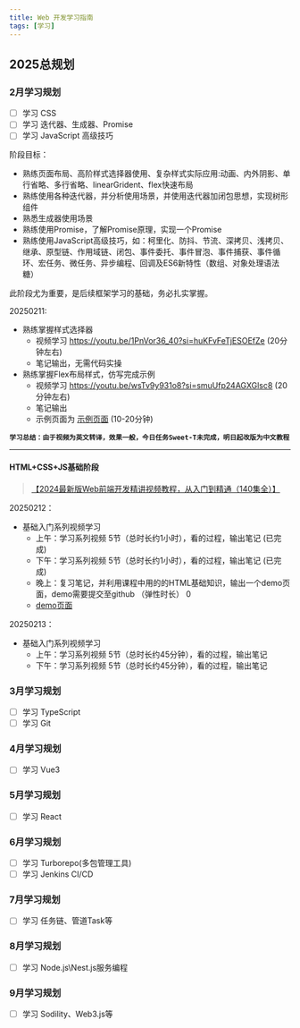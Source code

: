 ```yaml
---
title: Web 开发学习指南
tags: [学习]
---
```


## 2025总规划
### 2月学习规划
- [ ] 学习 CSS
- [ ] 学习 迭代器、生成器、Promise
- [ ] 学习 JavaScript 高级技巧

阶段目标：
+ 熟练页面布局、高阶样式选择器使用、复杂样式实际应用:动画、内外阴影、单行省略、多行省略、linearGrident、flex快速布局
+ 熟练使用各种迭代器，并分析使用场景，并使用迭代器加闭包思想，实现树形组件
+ 熟悉生成器使用场景
+ 熟练使用Promise，了解Promise原理，实现一个Promise
+ 熟练使用JavaScript高级技巧，如：柯里化、防抖、节流、深拷贝、浅拷贝、继承、原型链、作用域链、闭包、事件委托、事件冒泡、事件捕获、事件循环、宏任务、微任务、异步编程、回调及ES6新特性（数组、对象处理语法糖）

此阶段尤为重要，是后续框架学习的基础，务必扎实掌握。

20250211:
- 熟练掌握样式选择器
    - 视频学习 https://youtu.be/1PnVor36_40?si=huKFvFeTjESOEfZe (20分钟左右)
    - 笔记输出，无需代码实操
- 熟练掌握Flex布局样式，仿写完成示例
    - 视频学习 https://youtu.be/wsTv9y931o8?si=smuUfp24AGXGlsc8 (20分钟左右)
    - 笔记输出
    - 示例页面为 <a href="/pages/flex示例.html" target="_blank">示例页面</a> (10-20分钟)

<b>`学习总结：由于视频为英文转译，效果一般，今日任务Sweet-T未完成，明日起改版为中文教程`</b>

---

#### HTML+CSS+JS基础阶段
> <a href="https://www.bilibili.com/video/BV1c9HreeEVf/?p=59&share_source=copy_web&vd_source=bb2a31aa800bcc459f81e573c7be7a63" target="_blank">【2024最新版Web前端开发精讲视频教程，从入门到精通（140集全）】 </a>

20250212：
+ 基础入门系列视频学习
    - 上午：学习系列视频 5节（总时长约1小时），看的过程，输出笔记 (已完成)
    - 下午：学习系列视频 5节（总时长约1小时），看的过程，输出笔记 (已完成)
    - 晚上：复习笔记，并利用课程中用的的HTML基础知识，输出一个demo页面，demo需要提交至github （弹性时长） 0
    - <a href="/pages/20250212demo.html" target="_blank">demo页面</a>

20250213：
- 基础入门系列视频学习
    - 上午：学习系列视频 5节（总时长约45分钟），看的过程，输出笔记
    - 下午：学习系列视频 5节（总时长约45分钟），看的过程，输出笔记

### 3月学习规划
- [ ] 学习 TypeScript
- [ ] 学习 Git

### 4月学习规划
- [ ] 学习 Vue3

### 5月学习规划
- [ ] 学习 React

### 6月学习规划
- [ ] 学习 Turborepo(多包管理工具)
- [ ] 学习 Jenkins CI/CD

### 7月学习规划
- [ ] 学习 任务链、管道Task等

### 8月学习规划
- [ ] 学习 Node.js\Nest.js服务编程

### 9月学习规划
- [ ] 学习 Sodility、Web3.js等
